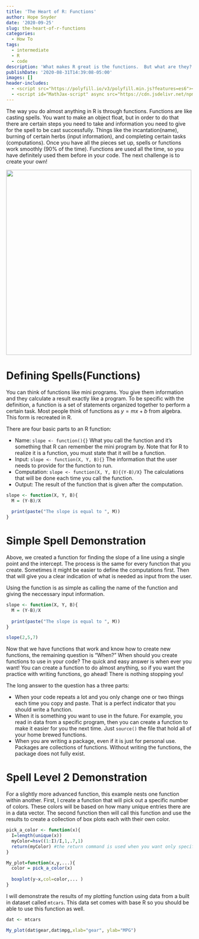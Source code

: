 ```yaml
---
title: 'The Heart of R: Functions'
author: Hope Snyder
date: '2020-09-25'
slug: the-heart-of-r-functions
categories:
  - How To
tags:
  - intermediate
  - R
  - code
description: 'What makes R great is the functions.  But what are they?'
publishDate: '2020-08-31T14:39:08-05:00'
images: []
header-includes:
  - <script src="https://polyfill.io/v3/polyfill.min.js?features=es6"></script>
  - <script id="MathJax-script" async src="https://cdn.jsdelivr.net/npm/mathjax@3/es5/tex-mml-chtml.js"></script>
---
```


The way you do almost anything in R is through functions. Functions are like casting spells.  You want to make an object float, but in order to do that there are certain steps you need to take and information you need to give for the spell to be cast successfully. Things like the incantation(name), burning of certain herbs (input information), and completing certain tasks (computations).  Once you have all the pieces set up, spells or functions work smoothly (90\% of the time).  Functions are used all the time, so you have definitely used them before in your code.  The next challenge is to create your own! 

<img src="/image/spell_alter.jpg" width=500 class="center"/>

# Defining Spells(Functions)

You can think of functions like mini programs.  You give them information and they calculate a result exactly like a program.  To be specific with the definition, a function is a set of statements organized together to perform a certain task.  Most people think of functions as $y=mx+b$ from algebra.  This form is recreated in R.

There are four basic parts to an R function:

- Name: `slope <- function(){}` What you call the function and it's something that R can remember the mini program by. Note that for R to realize it is a function, you must state that it will be a function.
- Input: `slope <- function(X, Y, B){}` The information that the user needs to provide for the function to run.
- Computation: `slope <- function(X, Y, B){(Y-B)/X}` The calculations that will be done each time you call the function.
- Output: The result of the function that is given after the computation.

```r
slope <- function(X, Y, B){
  M = (Y-B)/X
  
  print(paste("The slope is equal to ", M))
}
```

# Simple Spell Demonstration

Above, we created a function for finding the slope of a line using a single point and the intercept.  The process is the same for every function that you create. Sometimes it might be easier to define the computations first.  Then that will give you a clear indication of what is needed as input from the user.  

Using the function is as simple as calling the name of the function and giving the neccessary input information.

```r
slope <- function(X, Y, B){
  M = (Y-B)/X
  
  print(paste("The slope is equal to ", M))
}

slope(2,5,7)
```

Now that we have functions that work and know how to create new functions, the remaining question is "When?"  When should you create functions to use in your code?  The quick and easy answer is when ever you want!  You can create a function to do almost anything, so if you want the practice with writing functions, go ahead!  There is nothing stopping you!

The long answer to the question has a three parts:

- When your code repeats a lot and you only change one or two things each time you copy and paste.  That is a perfect indicator that you should write a function.
- When it is something you want to use in the future.  For example, you read in data from a specific program, then you can create a function to make it easier for you the next time.  Just `source()` the file that hold all of your home brewed functions.
- When you are writing a package, even if it is just for personal use.  Packages are collections of functions.  Without writing the functions, the package does not fully exist.

# Spell Level 2 Demonstration

For a slightly more advanced function, this example nests one function within another.  First, I create a function that will pick out a specific number of colors.  These colors will be based on how many unique entries there are in a data vector.  The second function then will call this function and use the results to create a collection of box plots each with their own color.  

```r
pick_a_color <- function(x){
  I=length(unique(x))
  myColor=hsv((1:I)/I,1,.7,1)
  return(myColor) #the return command is used when you want only specific results returned from your function.
}

My_plot=function(x,y,...){
  color = pick_a_color(x)
  
  boxplot(y~x,col=color,... )
}
```

I will demonstrate the results of my plotting function using data from a built in dataset called `mtcars`.  This data set comes with base R so you should be able to use this function as well.

```r
dat <- mtcars

My_plot(dat$gear,dat$mpg,xlab="gear", ylab="MPG")
```
